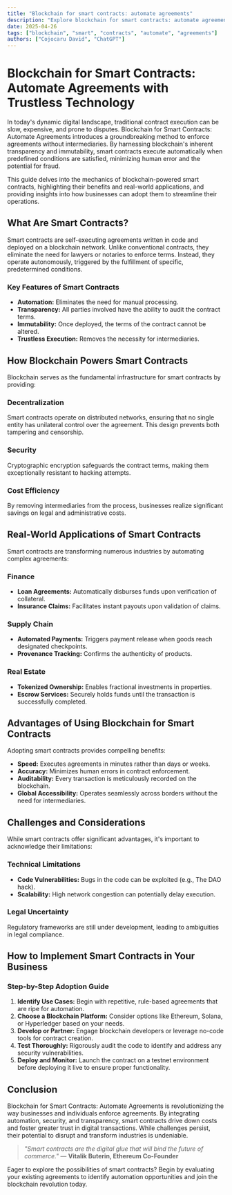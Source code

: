```yaml
---
title: "Blockchain for smart contracts: automate agreements"
description: "Explore blockchain for smart contracts: automate agreements in this detailed guide, offering insights, strategies, and practical tips to enhance your understanding and application of the topic."
date: 2025-04-26
tags: ["blockchain", "smart", "contracts", "automate", "agreements"]
authors: ["Cojocaru David", "ChatGPT"]
---
```


# Blockchain for Smart Contracts: Automate Agreements with Trustless Technology

In today's dynamic digital landscape, traditional contract execution can be slow, expensive, and prone to disputes. Blockchain for Smart Contracts: Automate Agreements introduces a groundbreaking method to enforce agreements without intermediaries. By harnessing blockchain's inherent transparency and immutability, smart contracts execute automatically when predefined conditions are satisfied, minimizing human error and the potential for fraud.

This guide delves into the mechanics of blockchain-powered smart contracts, highlighting their benefits and real-world applications, and providing insights into how businesses can adopt them to streamline their operations.

## What Are Smart Contracts?

Smart contracts are self-executing agreements written in code and deployed on a blockchain network. Unlike conventional contracts, they eliminate the need for lawyers or notaries to enforce terms. Instead, they operate autonomously, triggered by the fulfillment of specific, predetermined conditions.

### Key Features of Smart Contracts

*   **Automation:** Eliminates the need for manual processing.
*   **Transparency:** All parties involved have the ability to audit the contract terms.
*   **Immutability:** Once deployed, the terms of the contract cannot be altered.
*   **Trustless Execution:** Removes the necessity for intermediaries.

## How Blockchain Powers Smart Contracts

Blockchain serves as the fundamental infrastructure for smart contracts by providing:

### Decentralization

Smart contracts operate on distributed networks, ensuring that no single entity has unilateral control over the agreement. This design prevents both tampering and censorship.

### Security

Cryptographic encryption safeguards the contract terms, making them exceptionally resistant to hacking attempts.

### Cost Efficiency

By removing intermediaries from the process, businesses realize significant savings on legal and administrative costs.

## Real-World Applications of Smart Contracts

Smart contracts are transforming numerous industries by automating complex agreements:

### Finance

*   **Loan Agreements:** Automatically disburses funds upon verification of collateral.
*   **Insurance Claims:** Facilitates instant payouts upon validation of claims.

### Supply Chain

*   **Automated Payments:** Triggers payment release when goods reach designated checkpoints.
*   **Provenance Tracking:** Confirms the authenticity of products.

### Real Estate

*   **Tokenized Ownership:** Enables fractional investments in properties.
*   **Escrow Services:** Securely holds funds until the transaction is successfully completed.

## Advantages of Using Blockchain for Smart Contracts

Adopting smart contracts provides compelling benefits:

*   **Speed:** Executes agreements in minutes rather than days or weeks.
*   **Accuracy:** Minimizes human errors in contract enforcement.
*   **Auditability:** Every transaction is meticulously recorded on the blockchain.
*   **Global Accessibility:** Operates seamlessly across borders without the need for intermediaries.

## Challenges and Considerations

While smart contracts offer significant advantages, it's important to acknowledge their limitations:

### Technical Limitations

*   **Code Vulnerabilities:** Bugs in the code can be exploited (e.g., The DAO hack).
*   **Scalability:** High network congestion can potentially delay execution.

### Legal Uncertainty

Regulatory frameworks are still under development, leading to ambiguities in legal compliance.

## How to Implement Smart Contracts in Your Business

### Step-by-Step Adoption Guide

1.  **Identify Use Cases:** Begin with repetitive, rule-based agreements that are ripe for automation.
2.  **Choose a Blockchain Platform:** Consider options like Ethereum, Solana, or Hyperledger based on your needs.
3.  **Develop or Partner:** Engage blockchain developers or leverage no-code tools for contract creation.
4.  **Test Thoroughly:** Rigorously audit the code to identify and address any security vulnerabilities.
5.  **Deploy and Monitor:** Launch the contract on a testnet environment before deploying it live to ensure proper functionality.

## Conclusion

Blockchain for Smart Contracts: Automate Agreements is revolutionizing the way businesses and individuals enforce agreements. By integrating automation, security, and transparency, smart contracts drive down costs and foster greater trust in digital transactions. While challenges persist, their potential to disrupt and transform industries is undeniable.

> *"Smart contracts are the digital glue that will bind the future of commerce."* — **Vitalik Buterin, Ethereum Co-Founder**

Eager to explore the possibilities of smart contracts? Begin by evaluating your existing agreements to identify automation opportunities and join the blockchain revolution today.
